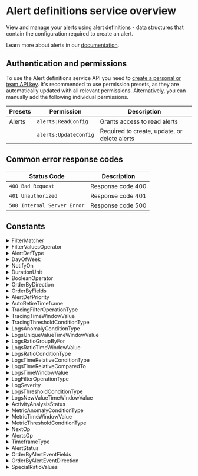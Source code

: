# Alert definitions service overview

View and manage your alerts using alert definitions - data structures that contain the configuration required to create an alert.

Learn more about alerts in our [documentation](https://coralogix.com/docs/user-guides/alerting/introduction-to-alerts/).

## Authentication and permissions

To use the Alert definitions service API you need to [create a personal or team API key](https://coralogix.com/docs/user-guides/account-management/api-keys/api-keys/). It's recommended to use permission presets, as they are automatically updated with all relevant permissions. Alternatively, you can manually add the following individual permissions.

| Presets | Permission            | Description                                      |
|---------|-----------------------|--------------------------------------------------|
| Alerts | `alerts:ReadConfig` | Grants access to read alerts |
|  | `alerts:UpdateConfig` | Required to create, update, or delete alerts |


## Common error response codes

| Status Code | Description                           |
|-------------|---------------------------------------|
| `400 Bad Request` | Response code 400 |
| `401 Unauthorized` | Response code 401 |
| `500 Internal Server Error` | Response code 500 |

## Constants

<details>
  <summary>FilterMatcher</summary>

  | Value |
|-------|
| `FILTER_MATCHER_UNSPECIFIED` |
| `FILTER_MATCHER_EQUALS` |
| `FILTER_MATCHER_NOT_EQUALS` |
</details>
<details>
  <summary>FilterValuesOperator</summary>

  | Value |
|-------|
| `FILTER_VALUES_OPERATOR_UNSPECIFIED` |
| `FILTER_VALUES_OPERATOR_OR` |
| `FILTER_VALUES_OPERATOR_AND` |
</details>
<details>
  <summary>AlertDefType</summary>

  | Value |
|-------|
| `ALERT_DEF_TYPE_LOGS_IMMEDIATE_OR_UNSPECIFIED` |
| `ALERT_DEF_TYPE_LOGS_THRESHOLD` |
| `ALERT_DEF_TYPE_LOGS_ANOMALY` |
| `ALERT_DEF_TYPE_LOGS_RATIO_THRESHOLD` |
| `ALERT_DEF_TYPE_LOGS_NEW_VALUE` |
| `ALERT_DEF_TYPE_LOGS_UNIQUE_COUNT` |
| `ALERT_DEF_TYPE_LOGS_TIME_RELATIVE_THRESHOLD` |
| `ALERT_DEF_TYPE_METRIC_THRESHOLD` |
| `ALERT_DEF_TYPE_METRIC_ANOMALY` |
| `ALERT_DEF_TYPE_TRACING_IMMEDIATE` |
| `ALERT_DEF_TYPE_TRACING_THRESHOLD` |
| `ALERT_DEF_TYPE_FLOW` |
| `ALERT_DEF_TYPE_SLO_THRESHOLD` |
</details>
<details>
  <summary>DayOfWeek</summary>

  | Value |
|-------|
| `DAY_OF_WEEK_MONDAY_OR_UNSPECIFIED` |
| `DAY_OF_WEEK_TUESDAY` |
| `DAY_OF_WEEK_WEDNESDAY` |
| `DAY_OF_WEEK_THURSDAY` |
| `DAY_OF_WEEK_FRIDAY` |
| `DAY_OF_WEEK_SATURDAY` |
| `DAY_OF_WEEK_SUNDAY` |
</details>
<details>
  <summary>NotifyOn</summary>

  | Value |
|-------|
| `NOTIFY_ON_TRIGGERED_ONLY_UNSPECIFIED` |
| `NOTIFY_ON_TRIGGERED_AND_RESOLVED` |
</details>
<details>
  <summary>DurationUnit</summary>

  | Value |
|-------|
| `DURATION_UNIT_UNSPECIFIED` |
| `DURATION_UNIT_HOURS` |
</details>
<details>
  <summary>BooleanOperator</summary>

  | Value |
|-------|
| `BOOLEAN_OPERATOR_AND_UNSPECIFIED` |
| `BOOLEAN_OPERATOR_OR` |
</details>
<details>
  <summary>OrderByDirection</summary>

  | Value |
|-------|
| `ORDER_BY_DIRECTION_ASC_OR_UNSPECIFIED` |
| `ORDER_BY_DIRECTION_DESC` |
</details>
<details>
  <summary>OrderByFields</summary>

  | Value |
|-------|
| `ORDER_BY_FIELDS_UNSPECIFIED` |
| `ORDER_BY_FIELDS_NAME` |
| `ORDER_BY_FIELDS_ID` |
| `ORDER_BY_FIELDS_SEVERITY` |
| `ORDER_BY_FIELDS_CREATED_TIME` |
| `ORDER_BY_FIELDS_UPDATED_TIME` |
| `ORDER_BY_FIELDS_LAST_TRIGGERED` |
</details>
<details>
  <summary>AlertDefPriority</summary>

  | Value |
|-------|
| `ALERT_DEF_PRIORITY_P5_OR_UNSPECIFIED` |
| `ALERT_DEF_PRIORITY_P4` |
| `ALERT_DEF_PRIORITY_P3` |
| `ALERT_DEF_PRIORITY_P2` |
| `ALERT_DEF_PRIORITY_P1` |
</details>
<details>
  <summary>AutoRetireTimeframe</summary>

  | Value |
|-------|
| `AUTO_RETIRE_TIMEFRAME_NEVER_OR_UNSPECIFIED` |
| `AUTO_RETIRE_TIMEFRAME_MINUTES_5` |
| `AUTO_RETIRE_TIMEFRAME_MINUTES_10` |
| `AUTO_RETIRE_TIMEFRAME_HOUR_1` |
| `AUTO_RETIRE_TIMEFRAME_HOURS_2` |
| `AUTO_RETIRE_TIMEFRAME_HOURS_6` |
| `AUTO_RETIRE_TIMEFRAME_HOURS_12` |
| `AUTO_RETIRE_TIMEFRAME_HOURS_24` |
</details>
<details>
  <summary>TracingFilterOperationType</summary>

  | Value |
|-------|
| `TRACING_FILTER_OPERATION_TYPE_IS_OR_UNSPECIFIED` |
| `TRACING_FILTER_OPERATION_TYPE_INCLUDES` |
| `TRACING_FILTER_OPERATION_TYPE_ENDS_WITH` |
| `TRACING_FILTER_OPERATION_TYPE_STARTS_WITH` |
| `TRACING_FILTER_OPERATION_TYPE_IS_NOT` |
</details>
<details>
  <summary>TracingTimeWindowValue</summary>

  | Value |
|-------|
| `TRACING_TIME_WINDOW_VALUE_MINUTES_5_OR_UNSPECIFIED` |
| `TRACING_TIME_WINDOW_VALUE_MINUTES_10` |
| `TRACING_TIME_WINDOW_VALUE_MINUTES_15` |
| `TRACING_TIME_WINDOW_VALUE_MINUTES_20` |
| `TRACING_TIME_WINDOW_VALUE_MINUTES_30` |
| `TRACING_TIME_WINDOW_VALUE_HOUR_1` |
| `TRACING_TIME_WINDOW_VALUE_HOURS_2` |
| `TRACING_TIME_WINDOW_VALUE_HOURS_4` |
| `TRACING_TIME_WINDOW_VALUE_HOURS_6` |
| `TRACING_TIME_WINDOW_VALUE_HOURS_12` |
| `TRACING_TIME_WINDOW_VALUE_HOURS_24` |
| `TRACING_TIME_WINDOW_VALUE_HOURS_36` |
</details>
<details>
  <summary>TracingThresholdConditionType</summary>

  | Value |
|-------|
| `TRACING_THRESHOLD_CONDITION_TYPE_MORE_THAN_OR_UNSPECIFIED` |
</details>
<details>
  <summary>LogsAnomalyConditionType</summary>

  | Value |
|-------|
| `LOGS_ANOMALY_CONDITION_TYPE_MORE_THAN_USUAL_OR_UNSPECIFIED` |
</details>
<details>
  <summary>LogsUniqueValueTimeWindowValue</summary>

  | Value |
|-------|
| `LOGS_UNIQUE_VALUE_TIME_WINDOW_VALUE_MINUTE_1_OR_UNSPECIFIED` |
| `LOGS_UNIQUE_VALUE_TIME_WINDOW_VALUE_MINUTES_5` |
| `LOGS_UNIQUE_VALUE_TIME_WINDOW_VALUE_MINUTES_10` |
| `LOGS_UNIQUE_VALUE_TIME_WINDOW_VALUE_MINUTES_15` |
| `LOGS_UNIQUE_VALUE_TIME_WINDOW_VALUE_MINUTES_20` |
| `LOGS_UNIQUE_VALUE_TIME_WINDOW_VALUE_MINUTES_30` |
| `LOGS_UNIQUE_VALUE_TIME_WINDOW_VALUE_HOURS_1` |
| `LOGS_UNIQUE_VALUE_TIME_WINDOW_VALUE_HOURS_2` |
| `LOGS_UNIQUE_VALUE_TIME_WINDOW_VALUE_HOURS_4` |
| `LOGS_UNIQUE_VALUE_TIME_WINDOW_VALUE_HOURS_6` |
| `LOGS_UNIQUE_VALUE_TIME_WINDOW_VALUE_HOURS_12` |
| `LOGS_UNIQUE_VALUE_TIME_WINDOW_VALUE_HOURS_24` |
| `LOGS_UNIQUE_VALUE_TIME_WINDOW_VALUE_HOURS_36` |
</details>
<details>
  <summary>LogsRatioGroupByFor</summary>

  | Value |
|-------|
| `LOGS_RATIO_GROUP_BY_FOR_BOTH_OR_UNSPECIFIED` |
| `LOGS_RATIO_GROUP_BY_FOR_NUMERATOR_ONLY` |
| `LOGS_RATIO_GROUP_BY_FOR_DENUMERATOR_ONLY` |
</details>
<details>
  <summary>LogsRatioTimeWindowValue</summary>

  | Value |
|-------|
| `LOGS_RATIO_TIME_WINDOW_VALUE_MINUTES_5_OR_UNSPECIFIED` |
| `LOGS_RATIO_TIME_WINDOW_VALUE_MINUTES_10` |
| `LOGS_RATIO_TIME_WINDOW_VALUE_MINUTES_15` |
| `LOGS_RATIO_TIME_WINDOW_VALUE_MINUTES_30` |
| `LOGS_RATIO_TIME_WINDOW_VALUE_HOUR_1` |
| `LOGS_RATIO_TIME_WINDOW_VALUE_HOURS_2` |
| `LOGS_RATIO_TIME_WINDOW_VALUE_HOURS_4` |
| `LOGS_RATIO_TIME_WINDOW_VALUE_HOURS_6` |
| `LOGS_RATIO_TIME_WINDOW_VALUE_HOURS_12` |
| `LOGS_RATIO_TIME_WINDOW_VALUE_HOURS_24` |
| `LOGS_RATIO_TIME_WINDOW_VALUE_HOURS_36` |
</details>
<details>
  <summary>LogsRatioConditionType</summary>

  | Value |
|-------|
| `LOGS_RATIO_CONDITION_TYPE_MORE_THAN_OR_UNSPECIFIED` |
| `LOGS_RATIO_CONDITION_TYPE_LESS_THAN` |
</details>
<details>
  <summary>LogsTimeRelativeConditionType</summary>

  | Value |
|-------|
| `LOGS_TIME_RELATIVE_CONDITION_TYPE_MORE_THAN_OR_UNSPECIFIED` |
| `LOGS_TIME_RELATIVE_CONDITION_TYPE_LESS_THAN` |
</details>
<details>
  <summary>LogsTimeRelativeComparedTo</summary>

  | Value |
|-------|
| `LOGS_TIME_RELATIVE_COMPARED_TO_PREVIOUS_HOUR_OR_UNSPECIFIED` |
| `LOGS_TIME_RELATIVE_COMPARED_TO_SAME_HOUR_YESTERDAY` |
| `LOGS_TIME_RELATIVE_COMPARED_TO_SAME_HOUR_LAST_WEEK` |
| `LOGS_TIME_RELATIVE_COMPARED_TO_YESTERDAY` |
| `LOGS_TIME_RELATIVE_COMPARED_TO_SAME_DAY_LAST_WEEK` |
| `LOGS_TIME_RELATIVE_COMPARED_TO_SAME_DAY_LAST_MONTH` |
</details>
<details>
  <summary>LogsTimeWindowValue</summary>

  | Value |
|-------|
| `LOGS_TIME_WINDOW_VALUE_MINUTES_5_OR_UNSPECIFIED` |
| `LOGS_TIME_WINDOW_VALUE_MINUTES_10` |
| `LOGS_TIME_WINDOW_VALUE_MINUTES_20` |
| `LOGS_TIME_WINDOW_VALUE_MINUTES_15` |
| `LOGS_TIME_WINDOW_VALUE_MINUTES_30` |
| `LOGS_TIME_WINDOW_VALUE_HOUR_1` |
| `LOGS_TIME_WINDOW_VALUE_HOURS_2` |
| `LOGS_TIME_WINDOW_VALUE_HOURS_4` |
| `LOGS_TIME_WINDOW_VALUE_HOURS_6` |
| `LOGS_TIME_WINDOW_VALUE_HOURS_12` |
| `LOGS_TIME_WINDOW_VALUE_HOURS_24` |
| `LOGS_TIME_WINDOW_VALUE_HOURS_36` |
</details>
<details>
  <summary>LogFilterOperationType</summary>

  | Value |
|-------|
| `LOG_FILTER_OPERATION_TYPE_IS_OR_UNSPECIFIED` |
| `LOG_FILTER_OPERATION_TYPE_INCLUDES` |
| `LOG_FILTER_OPERATION_TYPE_ENDS_WITH` |
| `LOG_FILTER_OPERATION_TYPE_STARTS_WITH` |
</details>
<details>
  <summary>LogSeverity</summary>

  | Value |
|-------|
| `LOG_SEVERITY_VERBOSE_UNSPECIFIED` |
| `LOG_SEVERITY_DEBUG` |
| `LOG_SEVERITY_INFO` |
| `LOG_SEVERITY_WARNING` |
| `LOG_SEVERITY_ERROR` |
| `LOG_SEVERITY_CRITICAL` |
</details>
<details>
  <summary>LogsThresholdConditionType</summary>

  | Value |
|-------|
| `LOGS_THRESHOLD_CONDITION_TYPE_MORE_THAN_OR_UNSPECIFIED` |
| `LOGS_THRESHOLD_CONDITION_TYPE_LESS_THAN` |
</details>
<details>
  <summary>LogsNewValueTimeWindowValue</summary>

  | Value |
|-------|
| `LOGS_NEW_VALUE_TIME_WINDOW_VALUE_HOURS_12_OR_UNSPECIFIED` |
| `LOGS_NEW_VALUE_TIME_WINDOW_VALUE_HOURS_24` |
| `LOGS_NEW_VALUE_TIME_WINDOW_VALUE_HOURS_48` |
| `LOGS_NEW_VALUE_TIME_WINDOW_VALUE_HOURS_72` |
| `LOGS_NEW_VALUE_TIME_WINDOW_VALUE_WEEK_1` |
| `LOGS_NEW_VALUE_TIME_WINDOW_VALUE_MONTH_1` |
| `LOGS_NEW_VALUE_TIME_WINDOW_VALUE_MONTHS_2` |
| `LOGS_NEW_VALUE_TIME_WINDOW_VALUE_MONTHS_3` |
</details>
<details>
  <summary>ActivityAnalysisStatus</summary>

  | Value |
|-------|
| `ACTIVITY_ANALYSIS_STATUS_ACTIVATE_OR_UNSPECIFIED` |
| `ACTIVITY_ANALYSIS_STATUS_MUTE` |
</details>
<details>
  <summary>MetricAnomalyConditionType</summary>

  | Value |
|-------|
| `METRIC_ANOMALY_CONDITION_TYPE_MORE_THAN_USUAL_OR_UNSPECIFIED` |
| `METRIC_ANOMALY_CONDITION_TYPE_LESS_THAN_USUAL` |
</details>
<details>
  <summary>MetricTimeWindowValue</summary>

  | Value |
|-------|
| `METRIC_TIME_WINDOW_VALUE_MINUTES_1_OR_UNSPECIFIED` |
| `METRIC_TIME_WINDOW_VALUE_MINUTES_5` |
| `METRIC_TIME_WINDOW_VALUE_MINUTES_10` |
| `METRIC_TIME_WINDOW_VALUE_MINUTES_15` |
| `METRIC_TIME_WINDOW_VALUE_MINUTES_20` |
| `METRIC_TIME_WINDOW_VALUE_MINUTES_30` |
| `METRIC_TIME_WINDOW_VALUE_HOUR_1` |
| `METRIC_TIME_WINDOW_VALUE_HOURS_2` |
| `METRIC_TIME_WINDOW_VALUE_HOURS_4` |
| `METRIC_TIME_WINDOW_VALUE_HOURS_6` |
| `METRIC_TIME_WINDOW_VALUE_HOURS_12` |
| `METRIC_TIME_WINDOW_VALUE_HOURS_24` |
| `METRIC_TIME_WINDOW_VALUE_HOURS_36` |
</details>
<details>
  <summary>MetricThresholdConditionType</summary>

  | Value |
|-------|
| `METRIC_THRESHOLD_CONDITION_TYPE_MORE_THAN_OR_UNSPECIFIED` |
| `METRIC_THRESHOLD_CONDITION_TYPE_LESS_THAN` |
| `METRIC_THRESHOLD_CONDITION_TYPE_MORE_THAN_OR_EQUALS` |
| `METRIC_THRESHOLD_CONDITION_TYPE_LESS_THAN_OR_EQUALS` |
</details>
<details>
  <summary>NextOp</summary>

  | Value |
|-------|
| `NEXT_OP_AND_OR_UNSPECIFIED` |
| `NEXT_OP_OR` |
</details>
<details>
  <summary>AlertsOp</summary>

  | Value |
|-------|
| `ALERTS_OP_AND_OR_UNSPECIFIED` |
| `ALERTS_OP_OR` |
</details>
<details>
  <summary>TimeframeType</summary>

  | Value |
|-------|
| `TIMEFRAME_TYPE_UNSPECIFIED` |
| `TIMEFRAME_TYPE_UP_TO` |
</details>
<details>
  <summary>AlertStatus</summary>

  | Value |
|-------|
| `ALERT_STATUS_RESOLVED_OR_UNSPECIFIED` |
| `ALERT_STATUS_TRIGGERED` |
</details>
<details>
  <summary>OrderByAlertEventFields</summary>

  | Value |
|-------|
| `ORDER_BY_ALERT_EVENT_FIELDS_UNSPECIFIED` |
| `ORDER_BY_ALERT_EVENT_FIELDS_TIMESTAMP` |
</details>
<details>
  <summary>OrderByAlertEventDirection</summary>

  | Value |
|-------|
| `ORDER_BY_ALERT_EVENT_DIRECTION_UNSPECIFIED` |
| `ORDER_BY_ALERT_EVENT_DIRECTION_ASC` |
| `ORDER_BY_ALERT_EVENT_DIRECTION_DESC` |
</details>
<details>
  <summary>SpecialRatioValues</summary>

  | Value |
|-------|
| `SPECIAL_RATIO_VALUES_INFINITY_OR_UNSPECIFIED` |
</details>
